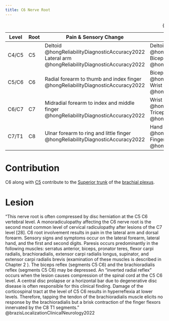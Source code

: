 ```yaml
---
title: C6 Nerve Root
---
```



| Level | Root | Pain & Sensory Change | Motor Weakness | Abnormal Reflexes |
|-|-|---|--|-|
| C4/C5 | C5 | Deltoid @hongReliabilityDiagnosticAccuracy2022 <br> Lateral arm @hongReliabilityDiagnosticAccuracy2022 | Deltoid @hongReliabilityDiagnosticAccuracy2022 <br> Biceps @hongReliabilityDiagnosticAccuracy2022 | Bicep reflex @hongReliabilityDiagnosticAccuracy2022 |
| C5/C6 | C6 | Radial forearm to thumb and index finger @hongReliabilityDiagnosticAccuracy2022 | Biceps @hongReliabilityDiagnosticAccuracy2022 <br> Wrist extensor @hongReliabilityDiagnosticAccuracy2022 | Bicep reflex @hongReliabilityDiagnosticAccuracy2022 <br> Brachioradialis reflex @hongReliabilityDiagnosticAccuracy2022 |
| C6/C7 | C7 | Midradial forearm to index and middle finger @hongReliabilityDiagnosticAccuracy2022 | Wrist Flexor @hongReliabilityDiagnosticAccuracy2022 <br> Tricep @hongReliabilityDiagnosticAccuracy2022 | Triceps reflex @hongReliabilityDiagnosticAccuracy2022 |
| C7/T1 | C8 | Ulnar forearm to ring and little finger @hongReliabilityDiagnosticAccuracy2022 | Hand Intrinsic @hongReliabilityDiagnosticAccuracy2022 <br> Finger Flexor @hongReliabilityDiagnosticAccuracy2022 | N/a @hongReliabilityDiagnosticAccuracy2022 |

: {.striped .hover}

# Contribution

C6 along with [C5]({{< var ref-nerve-root.c5 >}}) contribute to the [Superior trunk]({{< var ref-brachial-plexus.superior-trunk >}}) of the [brachial plexus]({{< var ref-brachial-plexus.path >}}).

# Lesion

"This nerve root is often compressed by disc herniation at the C5 C6 vertebral level. A monoradiculopathy affecting the C6 nerve root is the second most common level of cervical radiculopathy after lesions of the C7 level [28]. C6 root involvement results in pain in the lateral arm and dorsal forearm. Sensory signs and symptoms occur on the lateral forearm, lateral hand, and the first and second digits. Paresis occurs predominantly in the following muscles: serratus anterior, biceps, pronator teres, flexor carpi radialis, brachioradialis, extensor carpi radialis longus, supinator, and extensor carpi radialis brevis (examination of these muscles is described in Chapter 2 ). The biceps reflex (segments C5 C6) and the brachioradialis reflex (segments C5 C6) may be depressed. An “inverted radial reflex” occurs when the lesion causes compression of the spinal cord at the C5 C6 level. A central disc prolapse or a horizontal bar due to degenerative disc disease is often responsible for this clinical finding. Damage of the corticospinal tract at the level of C5 C6 results in hyperreflexia at lower levels. Therefore, tapping the tendon of the brachioradialis muscle elicits no response by the brachioradialis but a brisk contraction of the finger flexors innervated by the C8 T1 segments." @brazisLocalizationClinicalNeurology2022 